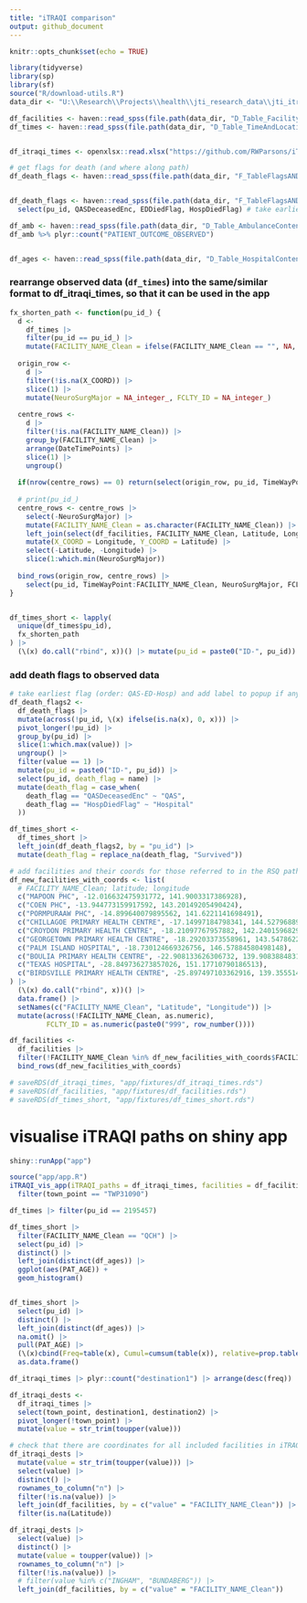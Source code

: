 ```yaml
---
title: "iTRAQI comparison"
output: github_document
---
```


```r
knitr::opts_chunk$set(echo = TRUE)
```

```r
library(tidyverse)
library(sp)
library(sf)
source("R/download-utils.R")
data_dir <- "U:\\Research\\Projects\\health\\jti_research_data\\jti_itraqi"
```


```r
df_facilities <- haven::read_spss(file.path(data_dir, "D_Table_FacilityDescription.sav")) 
df_times <- haven::read_spss(file.path(data_dir, "D_Table_TimeAndLocation_LongFileSELECT.sav"))


df_itraqi_times <- openxlsx::read.xlsx("https://github.com/RWParsons/iTRAQI/blob/main/input/drive_times/Qld_towns_RSQ%20pathways%20V3.xlsx?raw=TRUE", startRow = 3) |> janitor::clean_names()

# get flags for death (and where along path) 
df_death_flags <- haven::read_spss(file.path(data_dir, "F_TableFlagsANDOutcomesSELECT.sav")) 


df_death_flags <- haven::read_spss(file.path(data_dir, "F_TableFlagsANDOutcomesSELECT.sav")) |> 
  select(pu_id, QASDeceasedEnc, EDDiedFlag, HospDiedFlag) # take earliest flag (order: QAS-ED-Hosp) and add label to popup if any=1

df_amb <- haven::read_spss(file.path(data_dir, "D_Table_AmbulanceContent.sav"))
df_amb %>% plyr::count("PATIENT_OUTCOME_OBSERVED")


df_ages <- haven::read_spss(file.path(data_dir, "D_Table_HospitalContent.sav"), col_select = c("pu_id", "PAT_AGE"))
```


### rearrange observed data (`df_times`) into the same/similar format to df_itraqi_times, so that it can be used in the app

```r
fx_shorten_path <- function(pu_id_) {
  d <- 
    df_times |> 
    filter(pu_id == pu_id_) |> 
    mutate(FACILITY_NAME_Clean = ifelse(FACILITY_NAME_Clean == "", NA, FACILITY_NAME_Clean))
  
  origin_row <- 
    d |> 
    filter(!is.na(X_COORD)) |> 
    slice(1) |> 
    mutate(NeuroSurgMajor = NA_integer_, FCLTY_ID = NA_integer_)
  
  centre_rows <-
    d |> 
    filter(!is.na(FACILITY_NAME_Clean)) |> 
    group_by(FACILITY_NAME_Clean) |> 
    arrange(DateTimePoints) |> 
    slice(1) |> 
    ungroup()
  
  if(nrow(centre_rows) == 0) return(select(origin_row, pu_id, TimeWayPoint:FACILITY_NAME_Clean, NeuroSurgMajor, FCLTY_ID, Arrival_ReferralPathway))
  
  # print(pu_id_)
  centre_rows <- centre_rows |> 
    select(-NeuroSurgMajor) |>
    mutate(FACILITY_NAME_Clean = as.character(FACILITY_NAME_Clean)) |> 
    left_join(select(df_facilities, FACILITY_NAME_Clean, Latitude, Longitude, NeuroSurgMajor, FCLTY_ID), by = "FACILITY_NAME_Clean") |> 
    mutate(X_COORD = Longitude, Y_COORD = Latitude) |> 
    select(-Latitude, -Longitude) |> 
    slice(1:which.min(NeuroSurgMajor))
  
  bind_rows(origin_row, centre_rows) |> 
    select(pu_id, TimeWayPoint:FACILITY_NAME_Clean, NeuroSurgMajor, FCLTY_ID, Arrival_ReferralPathway)
}


df_times_short <- lapply(
  unique(df_times$pu_id),
  fx_shorten_path
) |>
  (\(x) do.call("rbind", x))() |> mutate(pu_id = paste0("ID-", pu_id)) # make pu_id a character so that it works nicer as an ID for leaflet
```

### add death flags to observed data
```r
# take earliest flag (order: QAS-ED-Hosp) and add label to popup if any=1
df_death_flags2 <-
  df_death_flags |> 
  mutate(across(!pu_id, \(x) ifelse(is.na(x), 0, x))) |> 
  pivot_longer(!pu_id) |> 
  group_by(pu_id) |> 
  slice(1:which.max(value)) |> 
  ungroup() |> 
  filter(value == 1) |> 
  mutate(pu_id = paste0("ID-", pu_id)) |> 
  select(pu_id, death_flag = name) |> 
  mutate(death_flag = case_when(
    death_flag == "QASDeceasedEnc" ~ "QAS",
    death_flag == "HospDiedFlag" ~ "Hospital"
  ))

df_times_short <- 
  df_times_short |> 
  left_join(df_death_flags2, by = "pu_id") |> 
  mutate(death_flag = replace_na(death_flag, "Survived"))
```

```r
# add facilities and their coords for those referred to in the RSQ pathways (iTRAQI) but not in the df_facilities
df_new_facilities_with_coords <- list(
  # FACILITY_NAME_Clean; latitude; longitude
  c("MAPOON PHC", -12.016632475931772, 141.9003317386928),
  c("COEN PHC", -13.944773159917592, 143.20149205490424),
  c("PORMPURAAW PHC", -14.899640079895562, 141.6221141698491),
  c("CHILLAGOE PRIMARY HEALTH CENTRE", -17.14997184798341, 144.52796889646453),
  c("CROYDON PRIMARY HEALTH CENTRE", -18.21097767957882, 142.2401596829941),
  c("GEORGETOWN PRIMARY HEALTH CENTRE", -18.29203373558961, 143.54786222660186),
  c("PALM ISLAND HOSPITAL", -18.730124669326756, 146.57884580498148),
  c("BOULIA PRIMARY HEALTH CENTRE", -22.908133626306732, 139.90838848311506),
  c("TEXAS HOSPITAL", -28.849736273857026, 151.17710790186513),
  c("BIRDSVILLE PRIMARY HEALTH CENTRE", -25.897497103362916, 139.35551489854396)
) |> 
  (\(x) do.call("rbind", x))() |> 
  data.frame() |> 
  setNames(c("FACILITY_NAME_Clean", "Latitude", "Longitude")) |> 
  mutate(across(!FACILITY_NAME_Clean, as.numeric),
         FCLTY_ID = as.numeric(paste0("999", row_number())))

df_facilities <- 
  df_facilities |> 
  filter(!FACILITY_NAME_Clean %in% df_new_facilities_with_coords$FACILITY_NAME_Clean) |> 
  bind_rows(df_new_facilities_with_coords)


```


```r
# saveRDS(df_itraqi_times, "app/fixtures/df_itraqi_times.rds")
# saveRDS(df_facilities, "app/fixtures/df_facilities.rds")
# saveRDS(df_times_short, "app/fixtures/df_times_short.rds")
```

# visualise iTRAQI paths on shiny app
```r
shiny::runApp("app")
```


```r
source("app/app.R")
iTRAQI_vis_app(iTRAQI_paths = df_itraqi_times, facilities = df_facilities, observed_paths = df_times_short) |> 
  filter(town_point == "TWP31090")

df_times |> filter(pu_id == 2195457)

df_times_short |> 
  filter(FACILITY_NAME_Clean == "QCH") |>
  select(pu_id) |> 
  distinct() |> 
  left_join(distinct(df_ages)) |> 
  ggplot(aes(PAT_AGE)) +
  geom_histogram()


df_times_short |> 
  select(pu_id) |> 
  distinct() |> 
  left_join(distinct(df_ages)) |> 
  na.omit() |> 
  pull(PAT_AGE) |> 
  (\(x)cbind(Freq=table(x), Cumul=cumsum(table(x)), relative=prop.table(table(x))))() |> 
  as.data.frame()
```


```r
df_itraqi_times |> plyr::count("destination1") |> arrange(desc(freq))

df_itraqi_dests <-
  df_itraqi_times |> 
  select(town_point, destination1, destination2) |> 
  pivot_longer(!town_point) |> 
  mutate(value = str_trim(toupper(value)))

# check that there are coordinates for all included facilities in iTRAQI paths
df_itraqi_dests |> 
  mutate(value = str_trim(toupper(value))) |> 
  select(value) |> 
  distinct() |> 
  rownames_to_column("n") |> 
  filter(!is.na(value)) |> 
  left_join(df_facilities, by = c("value" = "FACILITY_NAME_Clean")) |> 
  filter(is.na(Latitude))

df_itraqi_dests |> 
  select(value) |> 
  distinct() |> 
  mutate(value = toupper(value)) |> 
  rownames_to_column("n") |> 
  filter(!is.na(value)) |> 
  # filter(value %in% c("INGHAM", "BUNDABERG")) |> 
  left_join(df_facilities, by = c("value" = "FACILITY_NAME_Clean")) 

```


```r

```

